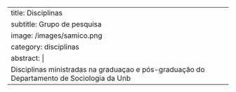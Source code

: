 ---
title: Disciplinas
subtitle: Grupo de pesquisa
image: /images/samico.png
category: disciplinas
abstract: |
    Disciplinas ministradas na graduaçao e pós-graduação do Departamento de Sociologia da Unb
---